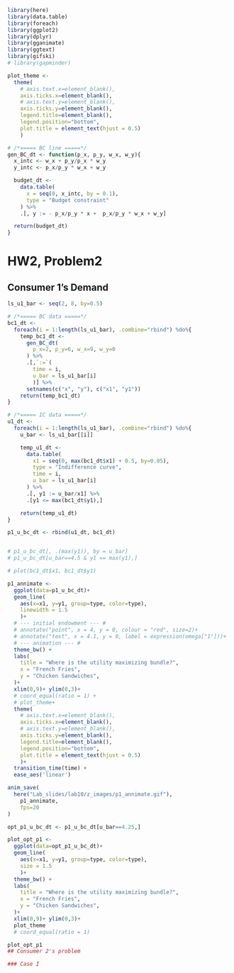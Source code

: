 ```r
library(here)
library(data.table)
library(foreach)
library(ggplot2)
library(dplyr)
library(gganimate)
library(ggtext)
library(gifski)
# library(gapminder)
```

```r
plot_theme <-
  theme(
    # axis.text.x=element_blank(),
    axis.ticks.x=element_blank(),
    # axis.text.y=element_blank(),
    axis.ticks.y=element_blank(),
    legend.title=element_blank(),
    legend.position="bottom",
    plot.title = element_text(hjust = 0.5)
    )
```

```r
# /*===== BC line =====*/
gen_BC_dt <- function(p_x, p_y, w_x, w_y){
  x_intc <- w_x + p_y/p_x * w_y
  y_intc <- p_x/p_y * w_x + w_y

  budget_dt <-
    data.table(
      x = seq(0, x_intc, by = 0.1),
      type = "Budget constraint"
    ) %>%
    .[, y := - p_x/p_y * x +  p_x/p_y * w_x + w_y]

  return(budget_dt)
}

```

# HW2, Problem2

## Consumer 1's Demand
```r
ls_u1_bar <- seq(2, 8, by=0.5)

# /*===== BC data =====*/
bc1_dt <- 
  foreach(i = 1:length(ls_u1_bar), .combine="rbind") %do%{
    temp_bc1_dt <- 
      gen_BC_dt(
        p_x=2, p_y=6, w_x=9, w_y=0
      ) %>%
      .[,`:=`(
        time = i,
        u_bar = ls_u1_bar[i]
        )] %>%
      setnames(c("x", "y"), c("x1", "y1")) 
    return(temp_bc1_dt)
}

# /*===== IC data =====*/
u1_dt <- 
  foreach(i = 1:length(ls_u1_bar), .combine="rbind") %do%{
    u_bar <- ls_u1_bar[[i]]

    temp_u1_dt <- 
      data.table(
        x1 = seq(0, max(bc1_dt$x1) + 0.5, by=0.05),
        type = "Indifference curve",
        time = i,
        u_bar = ls_u1_bar[i]
      ) %>%
      .[, y1 := u_bar/x1] %>%
      .[y1 <= max(bc1_dt$y1),]

    return(temp_u1_dt)
}

p1_u_bc_dt <- rbind(u1_dt, bc1_dt)


# p1_u_bc_dt[, .(max(y1)), by = u_bar]
# p1_u_bc_dt[u_bar==4.5 & y1 == max(y1),]

# plot(bc1_dt$x1, bc1_dt$y1)
```


```r
p1_annimate <- 
  ggplot(data=p1_u_bc_dt)+
  geom_line(
    aes(x=x1, y=y1, group=type, color=type),
    linewidth = 1.5
    )+
  # --- initial endowment --- #
  # annotate("point", x = 4, y = 0, colour = "red", size=2)+
  # annotate("text", x = 4.1, y = 0, label = expression(omega["1"]))+
  # --- animation --- #
  theme_bw() +
  labs(
    title = "Where is the utility maximizing bundle?",
    x = "French Fries",
    y = "Chicken Sandwiches", 
  )+
  xlim(0,9)+ ylim(0,3)+
  # coord_equal(ratio = 1) +
  # plot_theme+
  theme(
    # axis.text.x=element_blank(),
    axis.ticks.x=element_blank(),
    # axis.text.y=element_blank(),
    axis.ticks.y=element_blank(),
    legend.title=element_blank(),
    legend.position="bottom",
    plot.title = element_text(hjust = 0.5)
    )+
  transition_time(time) +
  ease_aes('linear')

anim_save(
  here("Lab_slides/lab10/z_images/p1_annimate.gif"), 
    p1_annimate,
    fps=20
)


```

```r
opt_p1_u_bc_dt <- p1_u_bc_dt[u_bar==4.25,]

plot_opt_p1 <- 
  ggplot(data=opt_p1_u_bc_dt)+
  geom_line(
    aes(x=x1, y=y1, group=type, color=type),
    size = 1.5
    )+
  theme_bw() +
  labs(
    title = "Where is the utility maximizing bundle?",
    x = "French Fries",
    y = "Chicken Sandwiches", 
  )+
  xlim(0,9)+ ylim(0,3)+
  plot_theme
  # coord_equal(ratio = 1)

plot_opt_p1
## Consumer 2's problem

### Case I

```

